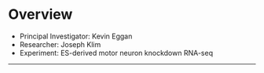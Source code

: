 # Overview

- Principal Investigator: Kevin Eggan
- Researcher: Joseph Klim
- Experiment: ES-derived motor neuron knockdown RNA-seq 



* * *
